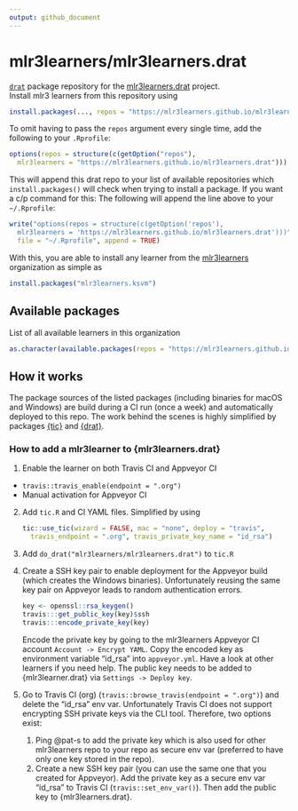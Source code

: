 ```yaml
---
output: github_document
---
```


# mlr3learners/mlr3learners.drat

[`drat`](https://github.com/eddelbuettel/drat) package repository for the [mlr3learners.drat](https://github.com/mlr3learners/mlr3learners.drat) project.  
Install mlr3 learners from this repository using

```r
install.packages(..., repos = "https://mlr3learners.github.io/mlr3learners.drat")
```

To omit having to pass the `repos` argument every single time, add the following to your `.Rprofile`:

```r
options(repos = structure(c(getOption("repos"),
  mlr3learners = "https://mlr3learners.github.io/mlr3learners.drat")))
```

This will append this drat repo to your list of available repositories which `install.packages()` will check when trying to install a package.
If you want a c/p command for this: The following will append the line above to your `~/.Rprofile`:

```r
write("options(repos = structure(c(getOption('repos'),
  mlr3learners = 'https://mlr3learners.github.io/mlr3learners.drat')))",
  file = "~/.Rprofile", append = TRUE)
```

With this, you are able to install any learner from the [mlr3learners](https://github.com/mlr3learners) organization as simple as 

```r
install.packages("mlr3learners.ksvm")
```

## Available packages

List of all available learners in this organization

```r
as.character(available.packages(repos = "https://mlr3learners.github.io/mlr3learners.drat")[, 1])
```

## How it works

The package sources of the listed packages (including binaries for macOS and Windows) are build during a CI run (once a week) and automatically deployed to this repo.
The work behind the scenes is highly simplified by packages [{tic}](https://github.com/ropensci/tic) and [{drat}](https://github.com/eddelbuettel/drat).

### How to add a mlr3learner to {mlr3learners.drat}

1. Enable the learner on both Travis CI and Appveyor CI
  - `travis::travis_enable(endpoint = ".org")`
  - Manual activation for Appveyor CI
  
2. Add `tic.R` and CI YAML files. 
   Simplified by using 
   
   ```r
   tic::use_tic(wizard = FALSE, mac = "none", deploy = "travis", 
     travis_endpoint = ".org", travis_private_key_name = "id_rsa")
   ```
   
3. Add `do_drat("mlr3learners/mlr3learners.drat")` to `tic.R`

4. Create a SSH key pair to enable deployment for the Appveyor build (which creates the Windows binaries).
   Unfortunately reusing the same key pair on Appveyor leads to random authentication errors.

   ```r
   key <- openssl::rsa_keygen()
   travis:::get_public_key(key)$ssh
   travis:::encode_private_key(key)
   ```
   
   Encode the private key by going to the mlr3learners Appveyor CI account `Account -> Encrypt YAML`. 
   Copy the encoded key as environment variable "id_rsa" into `appveyor.yml`.
   Have a look at other learners if you need help.
   The public key needs to be added to {mlr3learner.drat} via `Settings -> Deploy key`.

5. Go to Travis CI (org) (`travis::browse_travis(endpoint = ".org")`) and delete the "id_rsa" env var.
   Unfortunately Travis CI does not support encrypting SSH private keys via the CLI tool.
   Therefore, two options exist:
   1. Ping @pat-s to add the private key which is also used for other mlr3learners repo to your repo as secure env var (preferred to have only one key stored in the repo).
   1. Create a new SSH key pair (you can use the same one that you created for Appveyor). 
      Add the private key as a secure env var "id_rsa" to Travis CI (`travis::set_env_var()`).
      Then add the public key to {mlr3learners.drat}.
   
